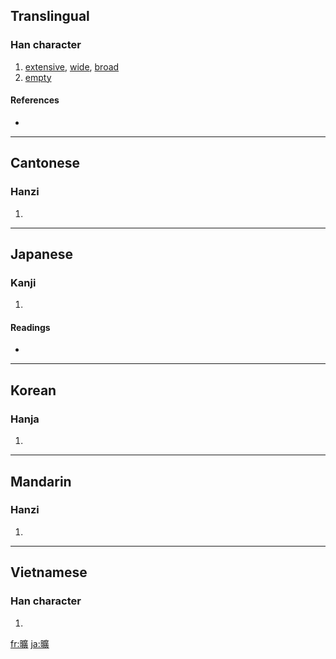 {{also|旷|昿}}
==Translingual==

===Han character===
{{Han char|rn=72|rad=日|as=15|sn=19|four=6008<sub>6</sub>|canj=日戈廿金 (AITC)}}

# [[extensive]], [[wide]], [[broad]]
# [[empty]]

====References====
* {{Han ref|kx=0501.240|dkj=14245|dj=0871.330|hdz=21539.170|uh=66E0|ud=26336|bh=C36D|bd=50029}}

----

==Cantonese==

===Hanzi===
{{yue-hanzi|jyut=|y=kwong3|sim=旷}}

# {{defn|Cantonese|sort=日15}}

----

==Japanese==

===Kanji===
{{ja-kanji|grade=|rs=日15}}

# {{defn|Japanese}}

====Readings====
* {{ja-readings|on=[[こう]] (kō)|kun=[[あきらか]] (akiraka), [[むなしい]] (munashii)}}

----

==Korean==

===Hanja===
{{ko-hanja|hangeul=광|eumhun=|rv=gwang|mr=kwang|y=kwang}}

# {{defn|Korean|sort=日15}}

----

==Mandarin==

===Hanzi===
{{cmn-hanzi|sim=旷|pin=[[kuàng]] ([[kuang4]])|wg=k'uang<sup>4</sup>}}

# {{defn|Mandarin|sort=日15}}

----

==Vietnamese==

===Han character===
{{vi-hantu|[[khoáng]], [[khoảng]], [[quãng]], [[thoáng]]|rs=日15}}

# {{defn|Vietnamese|sort=日15}}

[[fr:曠]]
[[ja:曠]]